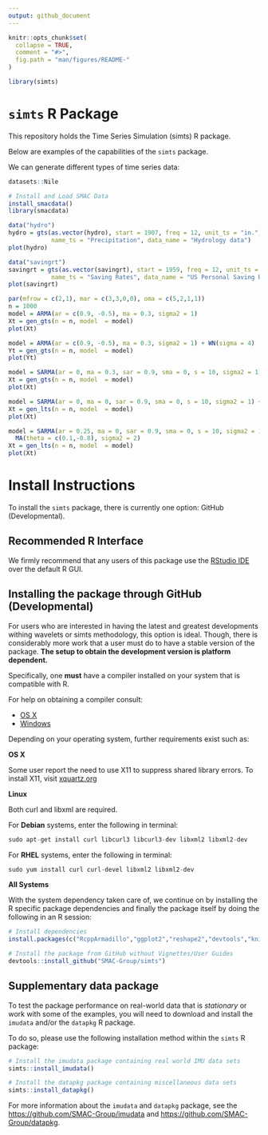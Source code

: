 ```yaml
---
output: github_document
---
```


<!-- README.md is generated from README.Rmd. Please edit that file -->

```r
knitr::opts_chunk$set(
  collapse = TRUE,
  comment = "#>",
  fig.path = "man/figures/README-"
)

library(simts)
```


# `simts` R Package

This repository holds the Time Series Simulation (simts) R package.  

Below are examples of the capabilities of the `simts` package.

We can generate different types of time series data:

```r
datasets::Nile

# Install and Load SMAC Data 
install_smacdata()
library(smacdata)

data("hydro")
hydro = gts(as.vector(hydro), start = 1907, freq = 12, unit_ts = "in.", 
            name_ts = "Precipitation", data_name = "Hydrology data")
plot(hydro)
```

```r
data("savingrt")
savingrt = gts(as.vector(savingrt), start = 1959, freq = 12, unit_ts = "%", 
            name_ts = "Saving Rates", data_name = "US Personal Saving Rates")
plot(savingrt)
```


```r
par(mfrow = c(2,1), mar = c(3,3,0,0), oma = c(5,2,1,1))
n = 1000
model = ARMA(ar = c(0.9, -0.5), ma = 0.3, sigma2 = 1)
Xt = gen_gts(n = n, model  = model)
plot(Xt)

model = ARMA(ar = c(0.9, -0.5), ma = 0.3, sigma2 = 1) + WN(sigma = 4)
Yt = gen_gts(n = n, model  = model)
plot(Yt)
```

```r
model = SARMA(ar = 0, ma = 0.3, sar = 0.9, sma = 0, s = 10, sigma2 = 1)
Xt = gen_gts(n = n, model  = model)
plot(Xt)
```
```r
model = SARMA(ar = 0, ma = 0, sar = 0.9, sma = 0, s = 10, sigma2 = 1) + WN(sigma2 = 2)
Xt = gen_lts(n = n, model  = model)
plot(Xt)
```

```r
model = SARMA(ar = 0.25, ma = 0, sar = 0.9, sma = 0, s = 10, sigma2 = 1) + WN(sigma2 = 2) +
  MA(theta = c(0.1,-0.8), sigma2 = 2)
Xt = gen_lts(n = n, model  = model)
plot(Xt)
```

# Install Instructions
To install the `simts` package, there is currently one option: GitHub (Developmental).

## Recommended R Interface

We firmly recommend that any users of this package use the [RStudio IDE](https://www.rstudio.com/products/rstudio/download/) over the default R GUI.

## Installing the package through GitHub (Developmental)

For users who are interested in having the latest and greatest developments withing wavelets or simts methodology, this option is ideal. Though, there is considerably more work that a user must do to have a stable version of the package. **The setup to obtain the development version is platform dependent.**

Specifically, one **must** have a compiler installed on your system that is compatible with R.

For help on obtaining a compiler consult:

* [OS X](http://thecoatlessprofessor.com/programming/r-compiler-tools-for-rcpp-on-os-x/)
* [Windows](https://cran.r-project.org/bin/windows/Rtools/)

Depending on your operating system, further requirements exist such as:

**OS X**

Some user report the need to use X11 to suppress shared library errors. To install X11, visit [xquartz.org](http://www.xquartz.org/)

**Linux**

Both curl and libxml are required.

For **Debian** systems, enter the following in terminal:

```r
sudo apt-get install curl libcurl3 libcurl3-dev libxml2 libxml2-dev
```

For **RHEL** systems, enter the following in terminal:

```r
sudo yum install curl curl-devel libxml2 libxml2-dev
```

**All Systems**

With the system dependency taken care of, we continue on by installing the R specific package dependencies and finally the package itself by doing the following in an R session: 

```r
# Install dependencies
install.packages(c("RcppArmadillo","ggplot2","reshape2","devtools","knitr","rmarkdown"))

# Install the package from GitHub without Vignettes/User Guides
devtools::install_github("SMAC-Group/simts")
```

## Supplementary data package

To test the package performance on real-world data that is *stationary* or work with some of the examples, you will need to download and install the `imudata` and/or the `datapkg` R package.

To do so, please use the following installation method within the `simts` R package:

```r
# Install the imudata package containing real world IMU data sets
simts::install_imudata()

# Install the datapkg package containing miscellaneous data sets
simts::install_datapkg()
```

For more information about the `imudata` and `datapkg` package, see the <https://github.com/SMAC-Group/imudata> and <https://github.com/SMAC-Group/datapkg>.

